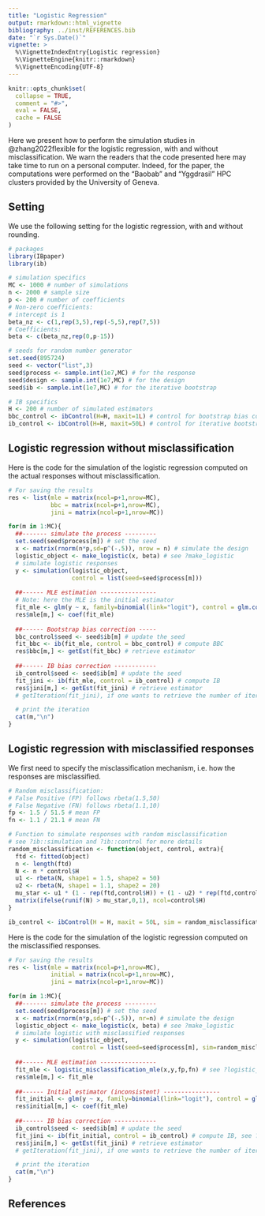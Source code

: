 ```yaml
---
title: "Logistic Regression"
output: rmarkdown::html_vignette
bibliography: ../inst/REFERENCES.bib
date: "`r Sys.Date()`"
vignette: >
  %\VignetteIndexEntry{Logistic regression}
  %\VignetteEngine{knitr::rmarkdown}
  %\VignetteEncoding{UTF-8}
---
```


```r
knitr::opts_chunk$set(
  collapse = TRUE,
  comment = "#>",
  eval = FALSE,
  cache = FALSE
)
```

Here we present how to perform the simulation studies in @zhang2022flexible for the logistic regression, with and without misclassification. We warn the readers that the code presented here may take time to run on a personal computer. Indeed, for the paper, the computations were performed on the "Baobab" and "Yggdrasil" HPC clusters provided by the University of Geneva. 

## Setting

We use the following setting for the logistic regression, with and without rounding.

```r
# packages
library(IBpaper)
library(ib)

# simulation specifics
MC <- 1000 # number of simulations
n <- 2000 # sample size
p <- 200 # number of coefficients
# Non-zero coefficients:
# intercept is 1
beta_nz <- c(1,rep(3,5),rep(-5,5),rep(7,5))
# Coefficients:
beta <- c(beta_nz,rep(0,p-15))

# seeds for random number generator
set.seed(895724)
seed <- vector("list",3)
seed$process <- sample.int(1e7,MC) # for the response
seed$design <- sample.int(1e7,MC) # for the design
seed$ib <- sample.int(1e7,MC) # for the iterative bootstrap

# IB specifics
H <- 200 # number of simulated estimators
bbc_control <- ibControl(H=H, maxit=1L) # control for bootstrap bias correction (BBC)
ib_control <- ibControl(H=H, maxit=50L) # control for iterative bootstrap (IB)
```


## Logistic regression without misclassification 

Here is the code for the simulation of the logistic regression computed on the actual responses without misclassification. 

```r
# For saving the results
res <- list(mle = matrix(ncol=p+1,nrow=MC),
            bbc = matrix(ncol=p+1,nrow=MC),
            jini = matrix(ncol=p+1,nrow=MC))

for(m in 1:MC){
  ##------- simulate the process ---------
  set.seed(seed$process[m]) # set the seed
  x <- matrix(rnorm(n*p,sd=p^(-.5)), nrow = n) # simulate the design
  logistic_object <- make_logistic(x, beta) # see ?make_logistic
  # simulate logistic responses
  y <- simulation(logistic_object, 
                  control = list(seed=seed$process[m])) 
  
  ##------ MLE estimation ----------------
  # Note: here the MLE is the initial estimator
  fit_mle <- glm(y ~ x, family=binomial(link="logit"), control = glm.control(maxit=200))
  res$mle[m,] <- coef(fit_mle)
  
  ##------ Bootstrap bias correction -----
  bbc_control$seed <- seed$ib[m] # update the seed
  fit_bbc <- ib(fit_mle, control = bbc_control) # compute BBC
  res$bbc[m,] <- getEst(fit_bbc) # retrieve estimator
  
  ##------ IB bias correction ------------
  ib_control$seed <- seed$ib[m] # update the seed
  fit_jini <- ib(fit_mle, control = ib_control) # compute IB
  res$jini[m,] <- getEst(fit_jini) # retrieve estimator
  # getIteration(fit_jini), if one wants to retrieve the number of iterations

  # print the iteration
  cat(m,"\n")
}
```

## Logistic regression with misclassified responses

We first need to specify the misclassification mechanism, i.e. how the responses are misclassified. 

```r
# Random misclassification:
# False Positive (FP) follows rbeta(1.5,50)
# False Negative (FN) follows rbeta(1.1,10)
fp <- 1.5 / 51.5 # mean FP
fn <- 1.1 / 21.1 # mean FN

# Function to simulate responses with random misclassification
# see ?ib::simulation and ?ib::control for more details 
random_misclassification <- function(object, control, extra){
  ftd <- fitted(object)
  n <- length(ftd)
  N <- n * control$H
  u1 <- rbeta(N, shape1 = 1.5, shape2 = 50)
  u2 <- rbeta(N, shape1 = 1.1, shape2 = 20)
  mu_star <- u1 * (1 - rep(ftd,control$H)) + (1 - u2) * rep(ftd,control$H)
  matrix(ifelse(runif(N) > mu_star,0,1), ncol=control$H)
}

ib_control <- ibControl(H = H, maxit = 50L, sim = random_misclassification) # control for iterative bootstrap (IB)
```

Here is the code for the simulation of the logistic regression computed on the misclassified responses. 

```r
# For saving the results
res <- list(mle = matrix(ncol=p+1,nrow=MC),
            initial = matrix(ncol=p+1,nrow=MC),
            jini = matrix(ncol=p+1,nrow=MC))

for(m in 1:MC){
  ##------- simulate the process ---------
  set.seed(seed$process[m]) # set the seed
  x <- matrix(rnorm(n*p,sd=p^(-.5)), nr=n) # simulate the design
  logistic_object <- make_logistic(x, beta) # see ?make_logistic
  # simulate logistic with misclassified responses
  y <- simulation(logistic_object, 
                  control = list(seed=seed$process[m], sim=random_misclassification)) 
  
  ##------ MLE estimation ----------------
  fit_mle <- logistic_misclassification_mle(x,y,fp,fn) # see ?logistic_misclassification_mle
  res$mle[m,] <- fit_mle
  
  ##------ Initial estimator (inconsistent) ----------------
  fit_initial <- glm(y ~ x, family=binomial(link="logit"), control = glm.control(maxit=200))
  res$initial[m,] <- coef(fit_mle)
  
  ##------ IB bias correction ------------
  ib_control$seed <- seed$ib[m] # update the seed
  fit_jini <- ib(fit_initial, control = ib_control) # compute IB, see ? ib::ib for more details
  res$jini[m,] <- getEst(fit_jini) # retrieve estimator
  # getIteration(fit_jini), if one wants to retrieve the number of iterations

  # print the iteration
  cat(m,"\n")
}
```

## References
